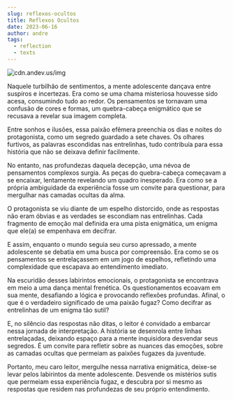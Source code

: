 ```yaml
---
slug: reflexos-ocultos
title: Reflexos Ocultos
date: 2023-06-16
author: andre
tags:
  - reflection
  - texts
---
```

![cdn.andev.us/img](https://cdn.andev.us/blog.andev.us/img/_c9e6bff5-134f-4d7a-ade7-3fbbf4fbccf5.jpeg)

Naquele turbilhão de sentimentos, a mente adolescente dançava entre suspiros e incertezas. Era como se uma chama misteriosa houvesse sido acesa, consumindo tudo ao redor. Os pensamentos se tornavam uma confusão de cores e formas, um quebra-cabeça enigmático que se recusava a revelar sua imagem completa.

Entre sonhos e ilusões, essa paixão efêmera preenchia os dias e noites do protagonista, como um segredo guardado a sete chaves. Os olhares furtivos, as palavras escondidas nas entrelinhas, tudo contribuía para essa história que não se deixava definir facilmente.

No entanto, nas profundezas daquela decepção, uma névoa de pensamentos complexos surgia. As peças do quebra-cabeça começavam a se encaixar, lentamente revelando um quadro inesperado. Era como se a própria ambiguidade da experiência fosse um convite para questionar, para mergulhar nas camadas ocultas da alma.

O protagonista se viu diante de um espelho distorcido, onde as respostas não eram óbvias e as verdades se escondiam nas entrelinhas. Cada fragmento de emoção mal definida era uma pista enigmática, um enigma que ele(a) se empenhava em decifrar.

E assim, enquanto o mundo seguia seu curso apressado, a mente adolescente se debatia em uma busca por compreensão. Era como se os pensamentos se entrelaçassem em um jogo de espelhos, refletindo uma complexidade que escapava ao entendimento imediato.

Na escuridão desses labirintos emocionais, o protagonista se encontrava em meio a uma dança mental frenética. Os questionamentos ecoavam em sua mente, desafiando a lógica e provocando reflexões profundas. Afinal, o que é o verdadeiro significado de uma paixão fugaz? Como decifrar as entrelinhas de um enigma tão sutil?

E, no silêncio das respostas não ditas, o leitor é convidado a embarcar nessa jornada de interpretação. A história se desenrola entre linhas entrelaçadas, deixando espaço para a mente inquisidora desvendar seus segredos. É um convite para refletir sobre as nuances das emoções, sobre as camadas ocultas que permeiam as paixões fugazes da juventude.

Portanto, meu caro leitor, mergulhe nessa narrativa enigmática, deixe-se levar pelos labirintos da mente adolescente. Desvende os mistérios sutis que permeiam essa experiência fugaz, e descubra por si mesmo as respostas que residem nas profundezas de seu próprio entendimento.
